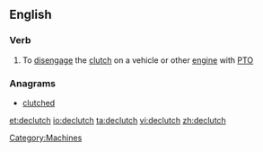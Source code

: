 ==English==

===Verb===
{{en-verb|declutch|es}}

# To [[disengage]] the [[clutch]] on a vehicle or other [[engine]] with [[PTO]]

===Anagrams===
* [[clutched#English|clutched]]

[[Category:Machines]]

[[et:declutch]]
[[io:declutch]]
[[ta:declutch]]
[[vi:declutch]]
[[zh:declutch]]